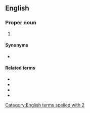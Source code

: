 ==English==

===Proper noun===
{{en-proper noun}}

# {{abbreviation of|2 Chronicles|lang=en}}

====Synonyms====
* {{l|en|2 Chron.}}

====Related terms====
* {{l|en|Chr}}
* {{l|en|Chron.}}
* {{l|en|1 Chr}}
* {{l|en|1 Chron.}}

[[Category:English terms spelled with 2]]